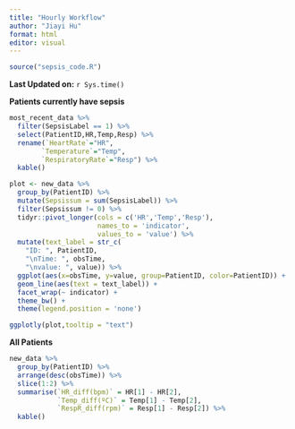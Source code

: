 ```yaml
---
title: "Hourly Workflow"
author: "Jiayi Hu"
format: html
editor: visual
---
```

```r
source("sepsis_code.R")
```

**Last Updated on:** `r Sys.time()`

**Patients currently have sepsis**

```r
most_recent_data %>%
  filter(SepsisLabel == 1) %>%
  select(PatientID,HR,Temp,Resp) %>%
  rename(`HeartRate`="HR",
        `Temperature`="Temp",
        `RespiratoryRate`="Resp") %>%
  kable()
```

```r
plot <- new_data %>%
  group_by(PatientID) %>%
  mutate(Sepsissum = sum(SepsisLabel)) %>%
  filter(Sepsissum != 0) %>%
  tidyr::pivot_longer(cols = c('HR','Temp','Resp'),
                      names_to = 'indicator',
                      values_to = 'value') %>%
  mutate(text_label = str_c(
    "ID: ", PatientID, 
    "\nTime: ", obsTime,
    "\nvalue: ", value)) %>%
  ggplot(aes(x=obsTime, y=value, group=PatientID, color=PatientID)) +
  geom_line(aes(text = text_label)) +
  facet_wrap(~ indicator) + 
  theme_bw() +
  theme(legend.position = 'none')

ggplotly(plot,tooltip = "text")

```

**All Patients**
```r
new_data %>%
  group_by(PatientID) %>%
  arrange(desc(obsTime)) %>%
  slice(1:2) %>%
  summarise(`HR_diff(bpm)` = HR[1] - HR[2],
            `Temp_diff(ºC)` = Temp[1] - Temp[2],
            `RespR_diff(rpm)` = Resp[1] - Resp[2]) %>%
  kable()
  
```





